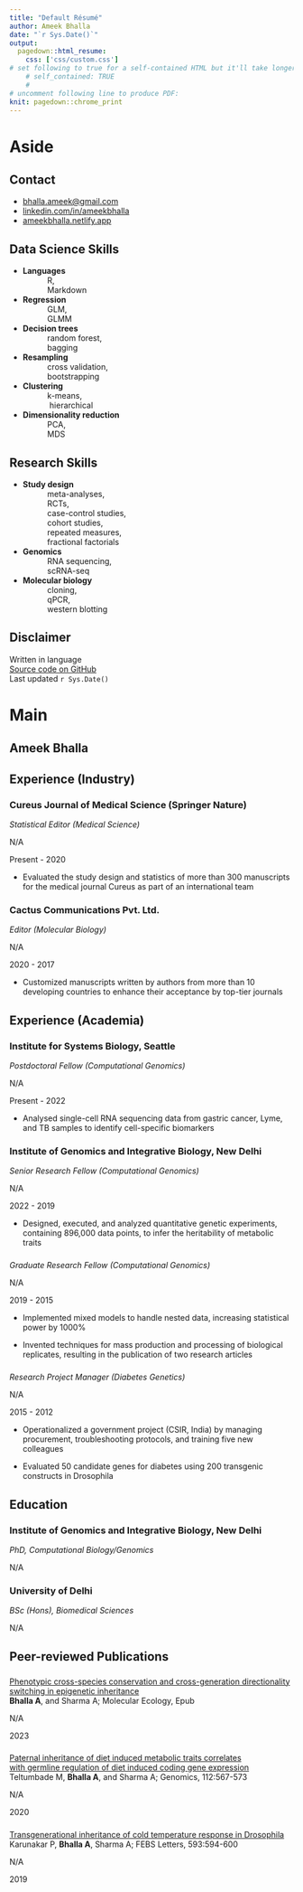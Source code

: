 ```yaml
---
title: "Default Résumé"
author: Ameek Bhalla
date: "`r Sys.Date()`"
output:
  pagedown::html_resume:
    css: ['css/custom.css']
# set following to true for a self-contained HTML but it'll take longer to render
    # self_contained: TRUE
    # 
# uncomment following line to produce PDF:
knit: pagedown::chrome_print
---
```


# Aside

<!-- ![Lijia Yu](https://avatars1.githubusercontent.com/u/895125?s=400&v=4){width=80%} -->

## Contact {#contact}

<!--.* <i class="fa fa-map-marked-alt"></i> New Delhi, India -->

-   <i class="fa fa-envelope"></i> [bhalla.ameek\@gmail.com](mailto:bhalla.ameek@gmail.com){.email}
-   <i class="fa fa-linkedin"></i> [linkedin.com/in/ameekbhalla](https://linkedin.com/in/ameekbhalla) <!-- * <i class="fa fa-github"></i> [github.com/ameekbhalla](https://github.com/ameekbhalla)--> <!-- * <i class="fa fa-phone"></i> +91 __________ -->
-   <i class="fas fa-globe"></i> [ameekbhalla.netlify.app](https://ameekbhalla.netlify.app)

<!-- <i class="fa fa-laptop-code"></i> Data Science Skills -->

## Data Science Skills {data-icon="laptop"}

<!-- | | | | -->

<!-- |-|-|-| -->

<!-- |__Languages__| R, Markdown, Bash | -->

<!-- |__Regression__| GLMM |   -->

<!-- |__Decision trees__| random forest, bagging |   -->

<!-- |__Resampling__| cross validation, bootstrap |   -->

<!-- |__Clustering__| k-means, hierarchical |   -->

<!-- |__Dimensionality reduction__| PCA, MDS |   -->

-   **Languages** <br />            R, <br />            Markdown
-   **Regression** <br />            GLM, <br />            GLMM
-   **Decision trees** <br />            random forest, <br />            bagging
-   **Resampling** <br />            cross validation, <br />            bootstrapping
-   **Clustering** <br />            k-means, <br />             hierarchical
-   **Dimensionality reduction** <br />            PCA, <br />            MDS

<!-- <i class="fa fa-microscope"></i> Lab Research Skills -->

## Research Skills {data-icon="flask"}

<!-- | | | | -->

<!-- |-|-|-| -->

<!-- |__Experimental design__| fractional factorials, pseudoreplication, hypothesis tests | -->

<!-- |__Genomics__| microarray, RNAi | -->

<!-- |__Molecular biology__| cloning, qPCR, western blotting | -->

<!-- |__Drosophila genetics__| GAL4-UAS system, genetic crossing | -->

-   **Study design** <br />            meta-analyses, <br />            RCTs, <br />            case-control studies, <br />            cohort studies, <br />            repeated measures, <br />            fractional factorials
-   **Genomics** <br />            RNA sequencing, <br />            scRNA-seq
-   **Molecular biology** <br />            cloning, <br />            qPCR, <br />            western blotting
<!-- -   **Drosophila genetics** <br />            GAL4-UAS system, <br />            genetic crossing -->
<!-- Interests {data-icon=pencil-ruler} -->

<!-- -------------------------------------------------------------------------------- -->

<!-- __Popular science__: evolutionary biology, personality psychology -->

<!-- __Philosophy__: critical rationalism -->

<!-- __Communication__: clear writing, data visualization -->

## Disclaimer {#disclaimer}

<!-- Résumé  -->

Written in <i class="fab fa-r-project"></i> language\
[Source code on GitHub](https://github.com/ameekbhalla/cv)\
Last updated `r Sys.Date()`

# Main

## Ameek Bhalla {#title}

<!-- I am interested in developing predictive applications in the fields of personalized medicine, biotechnology, and pharmaceuticals. -->

<!-- I have been researching the inheritance of complex disorders like diabetes,heart disease, and Alzheimer’s disease for 14 years. -->

<!-- My expertise lies in designing experiments that produce decisive results, selecting machine learning tools that balance rigor with feasibility, creating data visualizations that can be understood at the first glance, and composing clearly worded reports that avoid jargon.  -->

<!-- The top personality traits that my colleagues seek me out for are my critical-thinking skills, emotional stability, and openness to ideas. -->

## Experience (Industry) {data-icon="suitcase"}

### Cureus Journal of Medical Science (Springer Nature)

*Statistical Editor (Medical Science)*

N/A <!-- Palo Alto (remote) -->

Present - 2020

<!-- * Critiqued and improved the language, data visuals, and statistical interpretability of 100 systematic meta-reviews, original research articles, and case reports for the rapid-publication medical journal Cureus to make them popular in the medical community-->

-   Evaluated the study design and statistics of more than 300 manuscripts for the medical journal Cureus as part of an international team

<!-- * Scored a 4.9/5 from authors for critiquing the statistics, data visuals, and semantics of 150 manuscripts, along with an international team -->

<!-- ### Subject Editor (Molecular Biology) -->

### Cactus Communications Pvt. Ltd.

*Editor (Molecular Biology)*

N/A <!-- Mumbai (remote) -->

2020 - 2017

<!-- * Boosted the readability of 300 academic manuscripts written by non-native English speakers (from more than 10 developing countries), enhancing their acceptance by life science journals -->

<!-- journals of genetics, molecular biology, and biochemistry  -->

-   Customized manuscripts written by authors from more than 10 developing countries to enhance their acceptance by top-tier journals

## Experience (Academia) {data-icon="suitcase"}

### Institute for Systems Biology, Seattle

*Postdoctoral Fellow (Computational Genomics)*

N/A <!-- New Delhi -->

Present - 2022

- Analysed single-cell RNA sequencing data from gastric cancer, Lyme, and TB samples to identify cell-specific biomarkers

### Institute of Genomics and Integrative Biology, New Delhi

*Senior Research Fellow (Computational Genomics)*

N/A <!-- New Delhi -->

2022 - 2019

<!-- * Designed quantitative genetic experiments experiments and statistical models (to infer the heritability of) (to quantify the variation in) complex disorders from data encompassing multiple treatment groups, time points, replicates, and 20000 genes   -->

-   Designed, executed, and analyzed quantitative genetic experiments, containing 896,000 data points, to infer the heritability of metabolic traits

### 

*Graduate Research Fellow (Computational Genomics)*

N/A

2019 - 2015

<!-- * Implemented mixed-effects models to handle correlated data and reduced false positives -->

-   Implemented mixed models to handle nested data, increasing statistical power by 1000%

<!-- * Scaled up generation of biological replicates and processing of metabolic assays, increasing sample size by 1000% -->

-   Invented techniques for mass production and processing of biological replicates, resulting in the publication of two research articles

### 

*Research Project Manager (Diabetes Genetics)*

N/A

2015 - 2012

<!-- * Budgeted, modernized the equipment, streamlined the workflow, troubleshot and trained 10+ members, while first overhauling the lab and then leading it -->

-   Operationalized a government project (CSIR, India) by managing procurement, troubleshooting protocols, and training five new colleagues

<!-- * Evaluated the function of 50 candidate genes for diabetes by performing RNA interference with 200 transgenic constructs in Drosophila (CSIR-sponsored project) -->

-   Evaluated 50 candidate genes for diabetes using 200 transgenic constructs in Drosophila

<!-- ### Indian Institute of Science -->

<!-- *Research Assistant (Alzheimer Genetics)* -->

<!-- Bangalore -->

<!-- 2012 - 2007 -->

<!-- * Designed classical-conditioning assays to evaluate the effect of candidate genes for Alzheimer's disease on long-term memory in Drosophila  -->

<!-- * Designed classical-conditioning assays of long-term memory to evaluate candidate genes for Alzheimer's disease in Drosophila  -->

<!-- -   Pioneered a low-cost technique for measuring long-term memory of classical conditioning in Drosophila -->

## Education {data-icon="graduation-cap"}

### Institute of Genomics and Integrative Biology, New Delhi

*PhD, Computational Biology/Genomics*

N/A <!-- New Delhi -->

<!-- 2022 - 2015 -->

<!-- ### Punjab Technical University -->

<!-- MSc, Biotechnology -->

<!-- New Delhi, India -->

<!-- 2013 -->

<!-- ### University of Delhi -->

<!-- *Postgraduate Diploma, Biochemical Technology* -->

<!-- N/A <!-- New Delhi -->

<!-- 2007 - 2006 -->

### University of Delhi

*BSc (Hons), Biomedical Sciences*

N/A <!-- New Delhi -->

<!-- 2006 - 2003 -->

## Peer-reviewed Publications {data-icon="book"}

### 

<!-- A line break was introduced in the following title to force "with" into the next line  -->

[Phenotypic cross-species conservation and cross-generation directionality switching in epigenetic inheritance](https://doi.org/10.1111/mec.16969)\
**Bhalla A**, and Sharma A; Molecular Ecology, Epub

N/A

2023

### 

<!-- A line break was introduced in the following title to force "with" into the next line  -->

[Paternal inheritance of diet induced metabolic traits correlates <br /> with germline regulation of diet induced coding gene expression](https://doi.org/10.1016/j.ygeno.2019.04.008)\
Teltumbade M, **Bhalla A**, and Sharma A; Genomics, 112:567-573

<!-- Teltumbade M, __Bhalla A__, and Sharma A; [published in *Genomics*](https://doi.org/10.1016/j.ygeno.2019.04.008) -->

N/A

2020

### 

[Transgenerational inheritance of cold temperature response in Drosophila](https://doi.org/10.1002/1873-3468.13343)\
Karunakar P, **Bhalla A**, Sharma A; FEBS Letters, 593:594-600 <!-- Karunakar P, __Bhalla A__, and Sharma A; [published in *FEBS Letters*](https://doi.org/10.1002/1873-3468.13343) -->

N/A

2019
